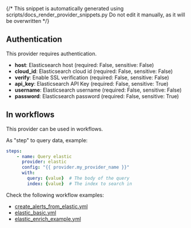 {/* This snippet is automatically generated using scripts/docs_render_provider_snippets.py 
Do not edit it manually, as it will be overwritten */}

## Authentication
This provider requires authentication.
- **host**: Elasticsearch host (required: False, sensitive: False)
- **cloud_id**: Elasticsearch cloud id (required: False, sensitive: False)
- **verify**: Enable SSL verification (required: False, sensitive: False)
- **api_key**: Elasticsearch API Key (required: False, sensitive: True)
- **username**: Elasticsearch username (required: False, sensitive: False)
- **password**: Elasticsearch password (required: False, sensitive: True)


## In workflows

This provider can be used in workflows.


As "step" to query data, example:
```yaml
steps:
    - name: Query elastic
      provider: elastic
      config: "{{ provider.my_provider_name }}"
      with:
        query: {value}  # The body of the query
        index: {value}  # The index to search in
```





Check the following workflow examples:
- [create_alerts_from_elastic.yml](https://github.com/keephq/keep/blob/main/examples/workflows/create_alerts_from_elastic.yml)
- [elastic_basic.yml](https://github.com/keephq/keep/blob/main/examples/workflows/elastic_basic.yml)
- [elastic_enrich_example.yml](https://github.com/keephq/keep/blob/main/examples/workflows/elastic_enrich_example.yml)
